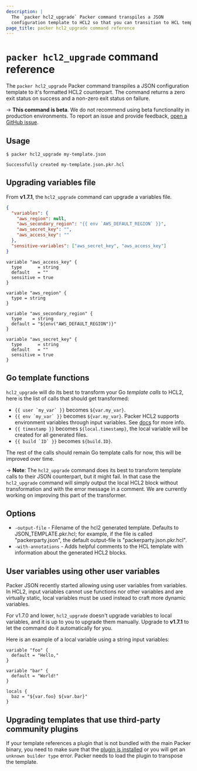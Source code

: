 ```yaml
---
description: |
  The `packer hcl2_upgrade` Packer command transpiles a JSON
  configuration template to HCL2 so that you can transition to HCL templates.
page_title: packer hcl2_upgrade command reference
---
```


# `packer hcl2_upgrade` command reference

The `packer hcl2_upgrade` Packer command transpiles a JSON
configuration template to it's formatted HCL2 counterpart. The command
returns a zero exit status on success and a non-zero exit status on failure.

-> **This command is beta**. We do not recommend using beta functionality in production environments. To report an issue and provide feedback, [open a GitHub
issue](https://github.com/hashicorp/packer/issues/new/choose).

## Usage

```shell-session
$ packer hcl2_upgrade my-template.json

Successfully created my-template.json.pkr.hcl
```

## Upgrading variables file

From **v1.7.1**, the `hcl2_upgrade` command can upgrade a variables file.

<Tabs>
<Tab heading="Original file (variables.json)">

```json
{
  "variables": {
    "aws_region": null,
    "aws_secondary_region": "{{ env `AWS_DEFAULT_REGION` }}",
    "aws_secret_key": "",
    "aws_access_key": ""
  },
  "sensitive-variables": ["aws_secret_key", "aws_access_key"]
}
```

</Tab>
<Tab heading="Result file (variables.pkr.hcl)">

```hcl
variable "aws_access_key" {
  type      = string
  default   = ""
  sensitive = true
}

variable "aws_region" {
  type = string
}

variable "aws_secondary_region" {
  type    = string
  default = "${env("AWS_DEFAULT_REGION")}"
}

variable "aws_secret_key" {
  type      = string
  default   = ""
  sensitive = true
}
```

</Tab>
</Tabs>

## Go template functions

`hcl2_upgrade` will do its best to transform your Go _template calls_ to HCL2,
here is the list of calls that should get transformed:

- `` {{ user `my_var` }} `` becomes `${var.my_var}`.
- `` {{ env `my_var` }} `` becomes `${var.my_var}`. Packer HCL2 supports
  environment variables through input variables. See
  [docs](/packer/docs/templates/hcl_templates/variables#environment-variables)
  for more info.
- `{{ timestamp }}` becomes `${local.timestamp}`, the local variable
  will be created for all generated files.
- `` {{ build `ID` }} `` becomes `${build.ID}`.

The rest of the calls should remain Go template calls for now, this will be
improved over time.

-> **Note**: The `hcl2_upgrade` command does its best to transform template
calls to their JSON counterpart, but it might fail. In that case the
`hcl2_upgrade` command will simply output the local HCL2 block without
transformation and with the error message in a comment. We are currently
working on improving this part of the transformer.

## Options

- `-output-file` - Filename of the hcl2 generated template. Defaults to
  JSON_TEMPLATE.pkr.hcl; for example, if the file is called
  "packerparty.json", the default output-file is "packerparty.json.pkr.hcl".
- `-with-annotations` - Adds helpful comments to the HCL template with
  information about the generated HCL2 blocks.

## User variables using other user variables

Packer JSON recently started allowing using user variables from variables. In
HCL2, input variables cannot use functions nor other variables and are
virtually static, local variables must be used instead to craft more dynamic
variables.

For v1.7.0 and lower, `hcl2_upgrade` doesn't upgrade variables to local variables,
and it is up to you to upgrade them manually. Upgrade to **v1.7.1** to let the command do it
automatically for you.

Here is an example of a local variable using a string input variables:

```hcl
variable "foo" {
  default = "Hello,"
}

variable "bar" {
  default = "World!"
}

locals {
  baz = "${var.foo} ${var.bar}"
}
```

## Upgrading templates that use third-party community plugins

If your template references a plugin that is not bundled with the main Packer
binary, you need to make sure that the [plugin is installed](/packer/docs/plugins#installing-plugins)
or you will get an `unknown builder type` error. Packer needs to load the plugin
to transpose the template.
